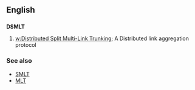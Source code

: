 ==English==
==={{initialism}}===
'''DSMLT'''

#{{computing}} [[w:Distributed Split Multi-Link Trunking]]; A Distributed link aggregation protocol

===See also===
*[[SMLT]]
*[[MLT]]